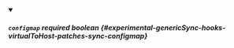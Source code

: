 
<details className="config-field" data-expandable="false" open>
<summary>

##### `configmap` <span className="config-field-required" data-required="false">required</span> <span className="config-field-type">boolean</span> <span className="config-field-default"></span> <span className="config-field-enum"></span> {#experimental-genericSync-hooks-virtualToHost-patches-sync-configmap}



</summary>



</details>
